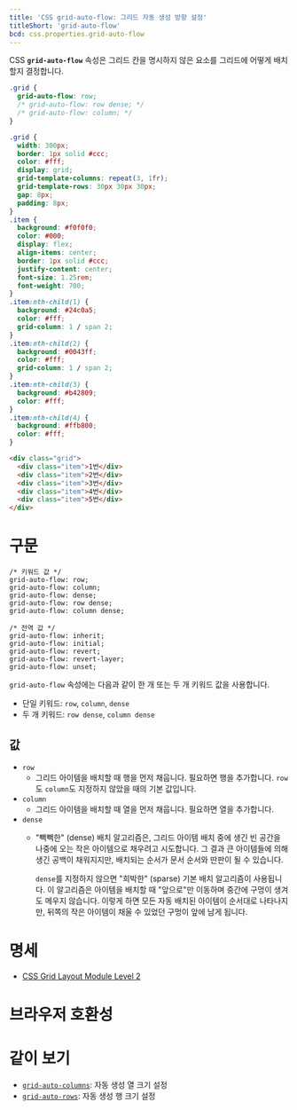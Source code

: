 ```yaml
---
title: 'CSS grid-auto-flow: 그리드 자동 생성 방향 설정'
titleShort: 'grid-auto-flow'
bcd: css.properties.grid-auto-flow
---
```


CSS **`grid-auto-flow`** 속성은 그리드 칸을 명시하지 않은 요소를 그리드에 어떻게 배치할지 결정합니다.

```css hidden name=demo
.grid {
  grid-auto-flow: row;
  /* grid-auto-flow: row dense; */
  /* grid-auto-flow: column; */
}
```

```css hidden editable=false name=demo filename=style
.grid {
  width: 300px;
  border: 1px solid #ccc;
  color: #fff;
  display: grid;
  grid-template-columns: repeat(3, 1fr);
  grid-template-rows: 30px 30px 30px;
  gap: 8px;
  padding: 8px;
}
.item {
  background: #f0f0f0;
  color: #000;
  display: flex;
  align-items: center;
  border: 1px solid #ccc;
  justify-content: center;
  font-size: 1.25rem;
  font-weight: 700;
}
.item:nth-child(1) {
  background: #24c0a5;
  color: #fff;
  grid-column: 1 / span 2;
}
.item:nth-child(2) {
  background: #0043ff;
  color: #fff;
  grid-column: 1 / span 2;
}
.item:nth-child(3) {
  background: #b42809;
  color: #fff;
}
.item:nth-child(4) {
  background: #ffb800;
  color: #fff;
}
```

```html hidden name=demo
<div class="grid">
  <div class="item">1번</div>
  <div class="item">2번</div>
  <div class="item">3번</div>
  <div class="item">4번</div>
  <div class="item">5번</div>
</div>
```

<LiveExample height={200} lang="css" name="demo" />

# 구문

```css-prop
/* 키워드 값 */
grid-auto-flow: row;
grid-auto-flow: column;
grid-auto-flow: dense;
grid-auto-flow: row dense;
grid-auto-flow: column dense;

/* 전역 값 */
grid-auto-flow: inherit;
grid-auto-flow: initial;
grid-auto-flow: revert;
grid-auto-flow: revert-layer;
grid-auto-flow: unset;
```

`grid-auto-flow` 속성에는 다음과 같이 한 개 또는 두 개 키워드 값을 사용합니다.

- 단일 키워드: `row`, `column`, `dense`
- 두 개 키워드: `row dense`, `column dense`

## 값

- `row`
  - 그리드 아이템을 배치할 때 행을 먼저 채웁니다. 필요하면 행을 추가합니다. `row`도 `column`도 지정하지 않았을 때의 기본 값입니다.
- `column`
  - 그리드 아이템을 배치할 때 열을 먼저 채웁니다. 필요하면 열을 추가합니다.
- `dense`
  - "빽빽한" (dense) 배치 알고리즘은, 그리드 아이템 배치 중에 생긴 빈 공간을 나중에 오는 작은 아이템으로 채우려고 시도합니다. 그 결과 큰 아이템들에 의해 생긴 공백이 채워지지만, 배치되는 순서가 문서 순서와 딴판이 될 수 있습니다.
  
    `dense`를 지정하지 않으면 "희박한" (sparse) 기본 배치 알고리즘이 사용됩니다. 이 알고리즘은 아이템을 배치할 때 "앞으로"만 이동하며 중간에 구멍이 생겨도 메우지 않습니다. 이렇게 하면 모든 자동 배치된 아이템이 순서대로 나타나지만, 뒤쪽의 작은 아이템이 채울 수 있었던 구멍이 앞에 남게 됩니다.

# 명세

- [CSS Grid Layout Module Level 2](https://drafts.csswg.org/css-grid/#grid-auto-flow-property)

# 브라우저 호환성

<BrowserCompat data={props.bcd} />

# 같이 보기

- [`grid-auto-columns`]: 자동 생성 열 크기 설정
- [`grid-auto-rows`]: 자동 생성 행 크기 설정

[`grid-auto-columns`]: ./grid-auto-columns
[`grid-auto-rows`]: ./grid-auto-rows